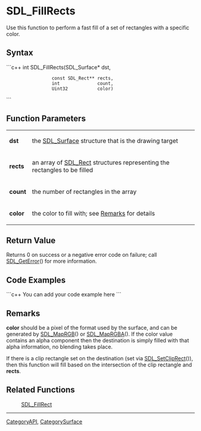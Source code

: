 <!-- pragma section-numbers off -->
<!-- pragma camelcase off -->

= SDL_FillRects =
Use this function to perform a fast fill of a set of rectangles with a specific color.


== Syntax ==
```c++
int SDL_FillRects(SDL_Surface*     dst,
                  const SDL_Rect** rects,
                  int              count,
                  Uint32           color)
```

== Function Parameters ==
{|
|'''dst'''
|the [[SDL_Surface]] structure that is the drawing target
|-
|'''rects'''
|an array of [[SDL_Rect]] structures representing the rectangles to be filled
|-
|'''count'''
|the number of rectangles in the array
|-
|'''color'''
|the color to fill with; see [[#Remarks|Remarks]] for details
|}

== Return Value ==
Returns 0 on success or a negative error code on failure; call [[SDL_GetError]]() for more information.

== Code Examples ==
```c++
You can add your code example here
```

== Remarks ==
'''color''' should be a pixel of the format used by the surface, and can be generated by [[SDL_MapRGB]]() or [[SDL_MapRGBA]]().  If the color value contains an alpha component then the destination is simply filled with that alpha information, no blending takes place.

If there is a clip rectangle set on the destination (set via [[SDL_SetClipRect]]()), then this function will fill based on the intersection of the clip rectangle and '''rects'''.

== Related Functions ==
:[[SDL_FillRect]]

----
[[CategoryAPI]], [[CategorySurface]]
